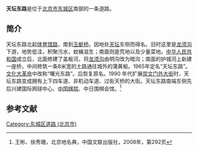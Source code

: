 {{Coord|39.88069|116.41470|type:landmark_region:CN-11_source:GoogleMaps|display=title}}
{{Infobox China Road
|路牌类型 = Beijing
|道路方向 = NS
|中文道路名称 = 天坛东路
|道路名称拼音 = TIANTAN DONGLU
|图片 =
|图片说明 = 
|道路属性 = 
|道路总长度 = 
|车速限制 = 
|行车线数量 = 
|所在地区 = [[北京市|北京市]][[东城区_(北京市)|东城区]]
|起点 =[[体育馆路_(北京)|体育馆路]]西口
|终点 =[[玉蜓桥|玉蜓桥]]
|路段主要建筑 =[[天坛公园|天坛公园]]<br>[[北京市第一一五中学|北京市第一一五中学]]<br>[[天坛体育中心|天坛体育中心]]<br>万福大厦<br>北玻大厦<br>[[北京国际网球中心|北京国际网球中心]]<br>[[中国棋院|中国棋院]]
}}

'''天坛东路'''是位于[[北京市|北京市]][[东城区_(北京市)|东城区]]南部的一条道路。

==简介==
天坛东路北起[[体育馆路_(北京)|体育馆路]]，南到[[玉蜓桥|玉蜓桥]]。因地处[[天坛|天坛]]东侧而得名。旧时这里是[[龙须沟|龙须沟]]下游，地势低洼，积聚污水，蚊蝇滋生；南面则是荒地以及少量菜地。[[中华人民共和国|中华人民共和国]]成立后，北面修建了盖板河，将[[龙须沟|龙须沟]]由明沟改为暗沟；南面的护城河上新建一座桥，中间修筑一条8米宽的土路通往城外的蒲黄榆。1965年定名“天坛东路”。[[文化大革命|文化大革命]]中改称“曙光东路”。后恢复原名。1990 年代扩展[[崇文门外大街|崇文门外大街]]时，天坛东路变成拥有上下四车道、非机动车道、过街天桥的大街。天坛东路南端东侧先后兴建国际网球中心、[[中国棋院|中国棋院]]、中日围棋会馆。<ref name=bjdmd>王彬、徐秀珊，北京地名典，中国文联出版社，2008年，第292页</ref>

==参考文献==
{{reflist}}
{{崇文门大街}}
[[Category:东城区道路_(北京市)|Category:东城区道路 (北京市)]]